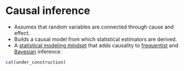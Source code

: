 # Causal inference {#causal-inference}

* Assumes that random variables are connected through cause and effect.
* Builds a causal model from which statistical estimators are derived.
* A [statistical modeling mindset](#statistical-modeling) that adds causality to [frequentist](#frequentist-inference) and [Bayesian](#bayesian-inference) inference.


```r
cat(under_construction)
```

